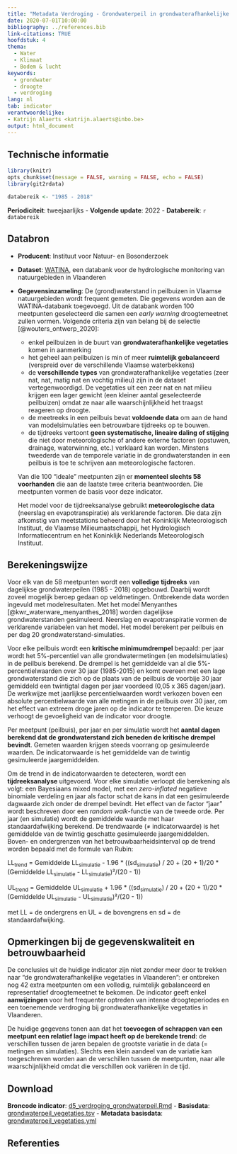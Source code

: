 ```yaml
---
title: "Metadata Verdroging - Grondwaterpeil in grondwaterafhankelijke vegetaties"
date: 2020-07-01T10:00:00
bibliography: ../references.bib
link-citations: TRUE
hoofdstuk: 4
thema:
  - Water
  - Klimaat
  - Bodem & lucht
keywords:
  - grondwater
  - droogte
  - verdroging
lang: nl
tab: indicator
verantwoordelijke:
- Katrijn Alaerts <katrijn.alaerts@inbo.be>
output: html_document
---
```


## Technische informatie

```r
library(knitr)
opts_chunk$set(message = FALSE, warning = FALSE, echo = FALSE)
library(git2rdata)
```

```r
databereik <- "1985 - 2018"
```
**Periodiciteit**: tweejaarlijks
\- **Volgende update**: 2022
\- **Databereik**: `r databereik`

## Databron

- **Producent**: Instituut voor Natuur- en Bosonderzoek
- **Dataset**: [WATINA](https://watina.inbo.be/Pages/Common/Default.aspx), een databank voor de  hydrologische monitoring van natuurgebieden in Vlaanderen
- **Gegevensinzameling**: De (grond)waterstand in peilbuizen in Vlaamse natuurgebieden wordt frequent gemeten. Die gegevens worden aan de WATINA-databank toegevoegd. 
Uit de databank worden 100 meetpunten geselecteerd die samen een *early warning* droogtemeetnet zullen vormen. Volgende criteria zijn van belang bij de selectie [@wouters_ontwerp_2020]:
  + enkel peilbuizen in de buurt van **grondwaterafhankelijke vegetaties** komen in aanmerking 
  + het geheel aan peilbuizen is min of meer **ruimtelijk gebalanceerd** (verspreid over de verschillende Vlaamse waterbekkens)
  + de **verschillende types** van grondwaterafhankelijke vegetaties (zeer nat, nat, matig nat en vochtig milieu) zijn in de dataset vertegenwoordigd. 
De vegetaties uit een zeer nat en nat milieu krijgen een lager gewicht (een kleiner aantal geselecteerde peilbuizen) omdat ze naar alle waarschijnlijkheid het traagst reageren op droogte. 
  + de meetreeks in een peilbuis bevat **voldoende data** om aan de hand van modelsimulaties een betrouwbare tijdreeks op te bouwen. 
  + de tijdreeks vertoont **geen systematische, lineaire daling of stijging** die niet door meteorologische of andere externe factoren (opstuwen, drainage, waterwinning, etc.) verklaard kan worden. 
Minstens tweederde van de temporele variatie in de grondwaterstanden in een peilbuis is toe te schrijven aan meteorologische factoren. 
 
  Van die 100 “ideale” meetpunten zijn er **momenteel slechts 58 voorhanden** die aan de laatste twee criteria beantwoorden. 
Die meetpunten vormen de basis voor deze indicator.

  Het model voor de tijdreeksanalyse gebruikt **meteorologische data** (neerslag en evapotranspiratie) als verklarende factoren. 
Die data zijn afkomstig van meetstations beheerd door het Koninklijk Meteorologisch Instituut, de Vlaamse Milieumaatschappij, het Hydrologisch Informatiecentrum en het Koninklijk Nederlands Meteorologisch Instituut. 

## Berekeningswijze

Voor elk van de 58 meetpunten wordt een **volledige tijdreeks** van dagelijkse grondwaterpeilen (1985 - 2018) opgebouwd. 
Daarbij wordt zoveel mogelijk beroep gedaan op veldmetingen. 
Ontbrekende data worden ingevuld met modelresultaten. 
Met het model Menyanthes [@kwr_waterware_menyanthes_2018] worden dagelijkse grondwaterstanden gesimuleerd. 
Neerslag en evapotranspiratie vormen de verklarende variabelen van het model. 
Het model berekent per peilbuis en per dag 20 grondwaterstand-simulaties.

Voor elke peilbuis wordt een **kritische minimumdrempel** bepaald: per jaar wordt het 5%-percentiel van alle grondwatermetingen (en modelsimulaties) in de peilbuis berekend. 
De drempel is het gemiddelde van al die 5%-percentielwaarden over 30 jaar (1985-2015) en komt overeen met een lage grondwaterstand die zich op de plaats van de peilbuis de voorbije 30 jaar gemiddeld een twintigtal dagen per jaar voordeed (0,05 x 365 dagen/jaar). 
De werkwijze met jaarlijkse percentielwaarden wordt verkozen boven een absolute percentielwaarde van alle metingen in de peilbuis over 30 jaar, om het effect van extreem droge jaren op de indicator te temperen. Die keuze verhoogt de gevoeligheid van de indicator voor droogte. 

Per meetpunt (peilbuis), per jaar en per simulatie wordt het **aantal dagen berekend dat de grondwaterstand zich beneden de kritische drempel bevindt**. 
Gemeten waarden krijgen steeds voorrang op gesimuleerde waarden. 
De indicatorwaarde is het gemiddelde van de twintig gesimuleerde jaargemiddelden.

Om de trend in de indicatorwaarden te detecteren, wordt een **tijdreeksanalyse** uitgevoerd. 
Voor elke simulatie verloopt die berekening als volgt: een Bayesiaans mixed model, met een *zero-inflated* negatieve binomiale verdeling en jaar als factor schat de kans in dat een gesimuleerde dagwaarde zich onder de drempel bevindt. 
Het effect van de factor “jaar” wordt beschreven door een *random walk*-functie van de tweede orde.
Per jaar (en simulatie) wordt de gemiddelde waarde met haar standaardafwijking berekend. 
De trendwaarde (≠ indicatorwaarde) is het gemiddelde van de twintig geschatte gesimuleerde jaargemiddelden. Boven- en ondergrenzen van het betrouwbaarheidsinterval op de trend worden bepaald met de formule van Rubin:

LL~trend~ = Gemiddelde LL~simulatie~ - 1.96 * ((sd~simulatie~) / 20 + (20 + 1)/20 * (Gemiddelde LL~simulatie~ - LL~simulatie~)²/(20 - 1))

UL~trend~ = Gemiddelde UL~simulatie~ + 1.96 * ((sd~simulatie~) / 20 + (20 + 1)/20 * (Gemiddelde UL~simulatie~ - UL~simulatie~)²/(20 - 1))

met LL = de ondergrens en UL = de bovengrens en sd = de standaardafwijking.

## Opmerkingen bij de gegevenskwaliteit en betrouwbaarheid

De conclusies uit de huidige indicator zijn niet zonder meer door te trekken naar “de grondwaterafhankelijke vegetaties in Vlaanderen”: er ontbreken nog 42 extra meetpunten om een volledig, ruimtelijk gebalanceerd en representatief droogtemeetnet te bekomen. 
De indicator geeft enkel **aanwijzingen** voor het frequenter optreden van intense droogteperiodes en een toenemende verdroging bij grondwaterafhankelijke vegetaties in Vlaanderen. 

De huidige gegevens tonen aan dat het **toevoegen of schrappen van een meetpunt een relatief lage impact heeft op de berekende trend**: de verschillen tussen de jaren bepalen de grootste variatie in de data (= metingen en simulaties). 
Slechts een klein aandeel van de variatie kan toegeschreven worden aan de verschillen tussen de meetpunten, naar alle waarschijnlijkheid omdat die verschillen ook variëren in de tijd.

## Download

**Broncode indicator**: [d5_verdroging_grondwaterpeil.Rmd](../d5_verdroging_grondwaterpeil/d5_verdroging_grondwaterpeil.Rmd)
- **Basisdata**: [grondwaterpeil_vegetaties.tsv](../d5_verdroging_grondwaterpeil/grondwaterpeil_vegetaties.tsv)
- **Metadata basisdata**: [grondwaterpeil_vegetaties.yml](../d5_verdroging_grondwaterpeil/grondwaterpeil_vegetaties.yml)

## Referenties
